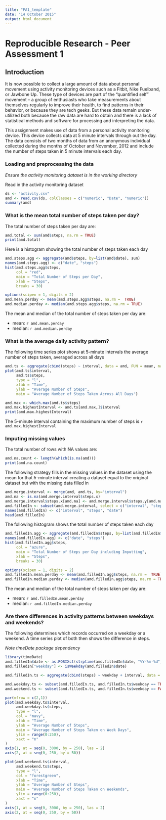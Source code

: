 ```yaml
---
title: "PA1_template"
date: "14 October 2015"
output: html_document
---
```


# Reproducible Research - Peer Assessment 1
## Introduction
It is now possible to collect a large amount of data about personal movement using activity monitoring devices such as a Fitbit, Nike Fuelband, or Jawbone Up. These type of devices are part of the “quantified self” movement – a group of enthusiasts who take measurements about themselves regularly to improve their health, to find patterns in their behavior, or because they are tech geeks. But these data remain under-utilized both because the raw data are hard to obtain and there is a lack of statistical methods and software for processing and interpreting the data.

This assignment makes use of data from a personal activity monitoring device. This device collects data at 5 minute intervals through out the day. The data consists of two months of data from an anonymous individual collected during the months of October and November, 2012 and include the number of steps taken in 5 minute intervals each day.

### Loading and preprocessing the data
*Ensure the activity monitoring dataset is in the working directory*

Read in the activity monitoring dataset
```r
ds <- "activity.csv"
amd <- read.csv(ds, colClasses = c("numeric", "Date", "numeric"))
summary(amd)
```

### What is the mean total number of steps taken per day?
The total number of steps taken per day are:
```r
amd.total <- sum(amd$steps, na.rm = TRUE)
print(amd.total)
```

Here is a histogram showing the total number of steps taken each day
```r
amd.steps.agg <- aggregate(amd$steps, by=list(amd$date), sum)
names(amd.steps.agg) <- c("date", "steps")
hist(amd.steps.agg$steps, 
     col = "red", 
     main = "Total Number of Steps per Day", 
     xlab = "Steps",
     breaks = 30)

options(scipen = 1, digits = 2)
amd.mean.perday <- mean(amd.steps.agg$steps, na.rm =  TRUE)
amd.median.perday <- median(amd.steps.agg$steps, na.rm = TRUE)
```

The mean and median of the total number of steps taken per day are:

* mean: `r amd.mean.perday`
* median: `r amd.median.perday`

### What is the average daily activity pattern?
The following time series plot shows at 5-minute intervals the average number of steps taken, averaged across all days
```r
amd.ts <- aggregate(cbind(steps) ~ interval, data = amd, FUN = mean, na.rm = TRUE)
plot(amd.ts$interval, 
     amd.ts$steps, 
     type = "l", 
     xlab = "Time",
     ylab = "Average Number of Steps",
     main = "Average Number of Steps Taken Across All Days")
```

```r
amd.max <- which.max(amd.ts$steps)
amd.max.highestInterval <- amd.ts[amd.max,]$interval
print(amd.max.highestInterval)
```

The 5-minute interval containing the maximum number of steps is `r amd.max.highestInterval`

### Imputing missing values
The total number of rows with NA values are:
```r
amd.na.count <- length(which(is.na(amd)))
print(amd.na.count)
```

The following strategy fills in the missing values in the dataset using the mean for that 5-minute interval creating a dataset equal to the original dataset but with the missing data filled in
```r
amd.merge.interval <- merge(amd, amd.ts, by="interval")
amd.na <- is.na(amd.merge.interval$steps.x)
amd.merge.interval$steps.x[amd.na] <- amd.merge.interval$steps.y[amd.na]
amd.filledIn <- subset(amd.merge.interval, select = c("interval", "steps.x", "date"))
names(amd.filledIn) <- c("interval", "steps", "date")
head(amd.filledIn)
```

The following histogram shows the total number of steps taken each day
```r
amd.filledIn.agg <- aggregate(amd.filledIn$steps, by=list(amd.filledIn$date), sum)
names(amd.filledIn.agg) <- c("date", "steps")
hist(amd.filledIn.agg$steps, 
     col = "azure", 
     main = "Total Number of Steps per Day including Imputting", 
     xlab = "Steps",
     breaks = 30)

options(scipen = 1, digits = 2)
amd.filledIn.mean.perday <- mean(amd.filledIn.agg$steps, na.rm =  TRUE)
amd.filledIn.median.perday <- median(amd.filledIn.agg$steps, na.rm = TRUE)

```

The mean and median of the total number of steps taken per day are:

* mean: `r amd.filledIn.mean.perday`
* median: `r amd.filledIn.median.perday`

### Are there differences in activity patterns between weekdays and weekends?
The following determines which records occurred on a weekday or a weekend. A time series plot of both then shows the difference in steps.

*Note timeDate package dependency*
```r
library(timeDate)
amd.filledIn$date <- as.POSIXct(strptime(amd.filledIn$date, "%Y-%m-%d", tz = "GMT"))
amd.filledIn["weekday"] <- isWeekday(amd.filledIn$date)

amd.filledIn.ts <- aggregate(cbind(steps) ~ weekday + interval, data = amd.filledIn, FUN = mean, na.rm = TRUE)

amd.weekday.ts <- subset(amd.filledIn.ts, amd.filledIn.ts$weekday == TRUE)
amd.weekend.ts <- subset(amd.filledIn.ts, amd.filledIn.ts$weekday == FALSE)

par(mfrow = c(2,1))
plot(amd.weekday.ts$interval, 
     amd.weekday.ts$steps, 
     type = "l", 
     col = "navy",
     xlab = "Time",
     ylab = "Average Number of Steps",
     main = "Average Number of Steps Taken on Week Days",
     ylim = range(0:250),
     xaxt = "n"
)
axis(1, at = seq(0, 3000, by = 250), las = 2)
axis(2, at = seq(0, 250, by = 50))

plot(amd.weekend.ts$interval, 
     amd.weekend.ts$steps, 
     type = "l", 
     col = "forestgreen",
     xlab = "Time",
     ylab = "Average Number of Steps",
     main = "Average Number of Steps Taken on Weekends",
     ylim = range(0:250),
     xaxt = "n"
)
axis(1, at = seq(0, 3000, by = 250), las = 2)
axis(2, at = seq(0, 250, by = 50))
```